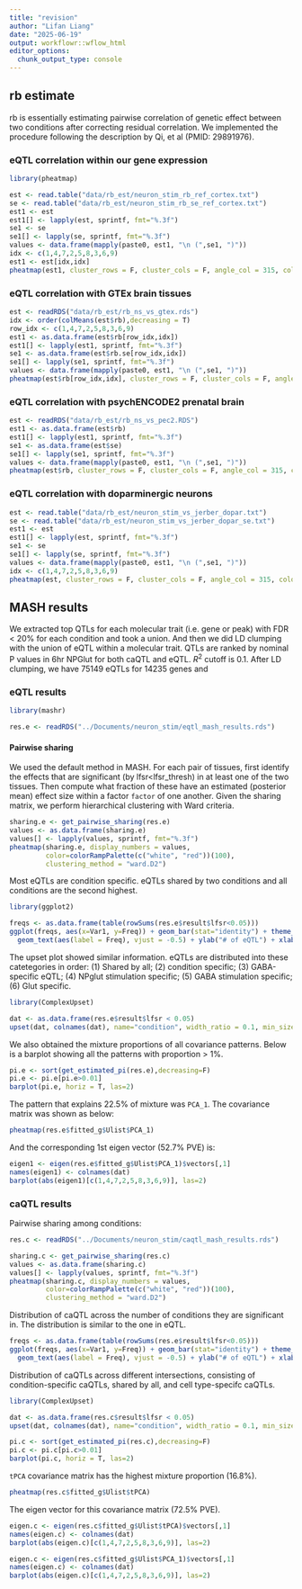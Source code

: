 ```yaml
---
title: "revision"
author: "Lifan Liang"
date: "2025-06-19"
output: workflowr::wflow_html
editor_options:
  chunk_output_type: console
---
```


## rb estimate

rb is essentially estimating pairwise correlation of genetic effect between two conditions after correcting residual correlation. We implemented the procedure following the description by Qi, et al (PMID: 29891976). 

### eQTL correlation within our gene expression


```r
library(pheatmap)

est <- read.table("data/rb_est/neuron_stim_rb_ref_cortex.txt")
se <- read.table("data/rb_est/neuron_stim_rb_se_ref_cortex.txt")
est1 <- est
est1[] <- lapply(est, sprintf, fmt="%.3f")
se1 <- se
se1[] <- lapply(se, sprintf, fmt="%.3f")
values <- data.frame(mapply(paste0, est1, "\n (",se1, ")"))
idx <- c(1,4,7,2,5,8,3,6,9)
est1 <- est[idx,idx]
pheatmap(est1, cluster_rows = F, cluster_cols = F, angle_col = 315, color=colorRampPalette(c("white", "red"))(100), display_numbers = values)
```


### eQTL correlation with GTEx brain tissues

```r
est <- readRDS("data/rb_est/rb_ns_vs_gtex.rds")
idx <- order(colMeans(est$rb),decreasing = T)
row_idx <- c(1,4,7,2,5,8,3,6,9)
est1 <- as.data.frame(est$rb[row_idx,idx])
est1[] <- lapply(est1, sprintf, fmt="%.3f")
se1 <- as.data.frame(est$rb.se[row_idx,idx])
se1[] <- lapply(se1, sprintf, fmt="%.3f")
values <- data.frame(mapply(paste0, est1, "\n (",se1, ")"))
pheatmap(est$rb[row_idx,idx], cluster_rows = F, cluster_cols = F, angle_col = 315, color=colorRampPalette(c("white", "red"))(100), display_numbers = values)
```


### eQTL correlation with psychENCODE2 prenatal brain

```r
est <- readRDS("data/rb_est/rb_ns_vs_pec2.RDS")
est1 <- as.data.frame(est$rb)
est1[] <- lapply(est1, sprintf, fmt="%.3f")
se1 <- as.data.frame(est$se)
se1[] <- lapply(se1, sprintf, fmt="%.3f")
values <- data.frame(mapply(paste0, est1, "\n (",se1, ")"))
pheatmap(est$rb, cluster_rows = F, cluster_cols = F, angle_col = 315, color=colorRampPalette(c("white", "red"))(100), display_numbers = values)
```


### eQTL correlation with doparminergic neurons

```r
est <- read.table("data/rb_est/neuron_stim_vs_jerber_dopar.txt")
se <- read.table("data/rb_est/neuron_stim_vs_jerber_dopar_se.txt")
est1 <- est
est1[] <- lapply(est, sprintf, fmt="%.3f")
se1 <- se
se1[] <- lapply(se, sprintf, fmt="%.3f")
values <- data.frame(mapply(paste0, est1, "\n (",se1, ")"))
idx <- c(1,4,7,2,5,8,3,6,9)
pheatmap(est, cluster_rows = F, cluster_cols = F, angle_col = 315, color=colorRampPalette(c("white", "red"))(100), display_numbers = values)
```


## MASH results

We extracted top QTLs for each molecular trait (i.e. gene or peak) with FDR < 20% for each condition and took a union. And then we did LD clumping with the union of eQTL within a molecular trait. QTLs are ranked by nominal P values in 6hr NPGlut for both caQTL and eQTL. $R^2$ cutoff is 0.1. After LD clumping, we have 75149 eQTLs for 14235 genes and 

### eQTL results

```r
library(mashr)

res.e <- readRDS("../Documents/neuron_stim/eqtl_mash_results.rds")
```

#### Pairwise sharing

We used the default method in MASH. For each pair of tissues, first identify the effects that are significant (by lfsr<lfsr_thresh) in at least one of the two tissues. Then compute what fraction of these have an estimated (posterior mean) effect size within a factor `factor` of one another. Given the sharing matrix, we perform hierarchical clustering with Ward criteria. 

```r
sharing.e <- get_pairwise_sharing(res.e)
values <- as.data.frame(sharing.e)
values[] <- lapply(values, sprintf, fmt="%.3f")
pheatmap(sharing.e, display_numbers = values,
         color=colorRampPalette(c("white", "red"))(100),
         clustering_method = "ward.D2")
```


Most eQTLs are condition specific. eQTLs shared by two conditions and all conditions are the second highest.

```r
library(ggplot2)

freqs <- as.data.frame(table(rowSums(res.e$result$lfsr<0.05)))
ggplot(freqs, aes(x=Var1, y=Freq)) + geom_bar(stat="identity") + theme_classic() + 
  geom_text(aes(label = Freq), vjust = -0.5) + ylab("# of eQTL") + xlab("# of conditions")

```

The upset plot showed similar information. eQTLs are distributed into these catetegories in order: (1) Shared by all; (2) condition specific; (3) GABA-specific eQTL; (4) NPglut stimulation specific; (5) GABA stimulation specific; (6) Glut specific.

```r
library(ComplexUpset)

dat <- as.data.frame(res.e$result$lfsr < 0.05)
upset(dat, colnames(dat), name="condition", width_ratio = 0.1, min_size=600)

```

We also obtained the mixture proportions of all covariance patterns. Below is a barplot showing all the patterns with proportion > 1%.

```r
pi.e <- sort(get_estimated_pi(res.e),decreasing=F)
pi.e <- pi.e[pi.e>0.01]
barplot(pi.e, horiz = T, las=2)
```

The pattern that explains 22.5% of mixture was `PCA_1`. The covariance matrix was shown as below:

```r
pheatmap(res.e$fitted_g$Ulist$PCA_1)
```

And the corresponding 1st eigen vector (52.7% PVE) is:

```r
eigen1 <- eigen(res.e$fitted_g$Ulist$PCA_1)$vectors[,1]
names(eigen1) <- colnames(dat)
barplot(abs(eigen1)[c(1,4,7,2,5,8,3,6,9)], las=2)
```

### caQTL results

Pairwise sharing among conditions:

```r
res.c <- readRDS("../Documents/neuron_stim/caqtl_mash_results.rds")

sharing.c <- get_pairwise_sharing(res.c)
values <- as.data.frame(sharing.c)
values[] <- lapply(values, sprintf, fmt="%.3f")
pheatmap(sharing.c, display_numbers = values,
         color=colorRampPalette(c("white", "red"))(100),
         clustering_method = "ward.D2")
```

Distribution of caQTL across the number of conditions they are significant in. The distribution is similar to the one in eQTL.

```r
freqs <- as.data.frame(table(rowSums(res.e$result$lfsr<0.05)))
ggplot(freqs, aes(x=Var1, y=Freq)) + geom_bar(stat="identity") + theme_classic() + 
  geom_text(aes(label = Freq), vjust = -0.5) + ylab("# of eQTL") + xlab("# of conditions")
```

Distribution of caQTLs across different intersections, consisting of condition-specific caQTLs, shared by all, and cell type-specifc caQTLs.

```r
library(ComplexUpset)

dat <- as.data.frame(res.c$result$lfsr < 0.05)
upset(dat, colnames(dat), name="condition", width_ratio = 0.1, min_size=500)

```


```r
pi.c <- sort(get_estimated_pi(res.c),decreasing=F)
pi.c <- pi.c[pi.c>0.01]
barplot(pi.c, horiz = T, las=2)
```

`tPCA` covariance matrix has the highest mixture proportion (16.8%).

```r
pheatmap(res.c$fitted_g$Ulist$tPCA)
```

The eigen vector for this covariance matrix (72.5% PVE).

```r
eigen.c <- eigen(res.c$fitted_g$Ulist$tPCA)$vectors[,1]
names(eigen.c) <- colnames(dat)
barplot(abs(eigen.c)[c(1,4,7,2,5,8,3,6,9)], las=2)
```


```r
eigen.c <- eigen(res.c$fitted_g$Ulist$PCA_1)$vectors[,1]
names(eigen.c) <- colnames(dat)
barplot(abs(eigen.c)[c(1,4,7,2,5,8,3,6,9)], las=2)
```



